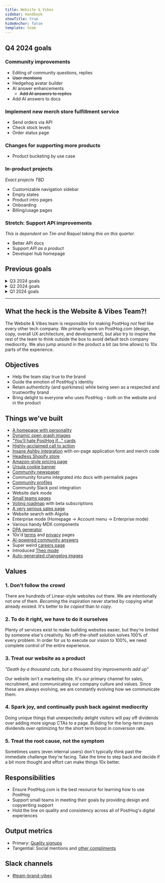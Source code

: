 ```yaml
---
title: Website & Vibes
sidebar: Handbook
showTitle: true
hideAnchor: false
template: team
---
```


## Q4 2024 goals

### Community improvements

- Editing of community questions, replies
- ~~User mentions~~
- Hedgehog avatar builder
- AI answer enhancements
  - ~~Add AI answers to replies~~
- Add AI answers to docs

### Implement new merch store fulfillment service

- Send orders via API
- Check stock levels
- Order status page

### Changes for supporting more products

- Product bucketing by use case

### In-product projects

_Exact projects TBD_

- Customizable navigation sidebar
- Empty states
- Product intro pages
- Onboarding
- Billing/usage pages

### Stretch: Support API improvements

_This is dependent on Tim and Raquel taking this on this quarter._

- Better API docs
- Support _API as a product_
- Developer hub homepage

## Previous goals

<details>
<summary>Q3 2024 goals</summary>

### Drive community engagement

_Objective: Increase the number of people asking and answering questions in the community forums_

- Implement HogCoins and awards
- Community onboarding
- Off-topic forum engagement
- Grow adoption of community bios

### Community question resolution

_Objective: Help users find instant answers to their questions_

- Deflect new questions by suggesting relevant articles or existing threads
- Make community forums accessible in-product

</details>

<details>
<summary>Q2 2024 goals</summary>

## Q2 2024 goals

### Nail community

_Objective: Make PostHog.com a destination for product engineers and PostHog customers_

- **[Community homepage](https://github.com/PostHog/posthog.com/issues/8177)**
  - Make PostHog more personal
- **Incentives/gamification**
  - Get points by answering questions and engagement, stickers for community achievements
  - Show question views, encourage author to mark questions as resolved
  - Better email notifications
  - Website notification system
- **Onboarding**
  - Fill out your bio, introduce yourself in the forums, see what the team is working on/subscribe to your interests
- **[Templates](https://github.com/PostHog/posthog.com/issues/8179)**
  - Create a vibe where people want to contribute
  - HogQL queries, dashboard templates, etc
- **OAuth**
  - Support a link between PostHog Cloud accounts and community accounts

### Quality & performance

_Objective: Make it easier to develop on PostHog.com, and make sure things still work under heavy traffic loads_

- Move to Strapi Cloud for reliability and performance
- ~~Improve build times (currently ~18min)~~ - _Done!_
- Work through backlog of [website quality issues](https://github.com/posthog/posthog.com/issues?q=is%3Aopen+is%3Aissue+label%3Aquality)

### Search & discoverability

_Objective: Make it easier to find answers directly on PostHog.com (vs Google)_

- Show suggested questions/answers before submitting a new question
- Better interface for browsing search results

</details>

<details>
<summary>Q1 2024 goals</summary>

## Q1 2024 goals

**Make the website better**
- Make some performance enhancements - [technical SEO](https://github.com/PostHog/posthog.com/issues/6749) and making sure we have a good Lighthouse score
- Improve build times (currently ~18min)
- Better documentation of stuff we’re making, especially with Strapi
- Ship unified auth 
- ~Ship the new [merch store](/merch)~
- Get API docs up to the same standard as rest of the website (exact scope TBD)

**Get community to product-market fit**
- Build the missing features for /posts
- Make it less confusing and horrible to change things on the roadmap
- Make it easier for teams to self-manage
- James gets the wider community engaged with /posts and the roadmap and proves out our community model

**Continue to rove across product as we’re able**
- Better unification between website elements and in-app (eg: pricing tables, etc)

</details>

---

## What the heck is the Website & Vibes Team?!

The Website & Vibes team is responsible for making PostHog _not_ feel like every other tech company. We primarily work on PostHog.com (design, copy, overall UX architecture, and development), but also try to inspire the rest of the team to think outside the box to avoid default tech company mediocrity. We also jump around in the product a bit (as time allows) to 10x parts of the experience.

## Objectives

- Help the team stay true to the brand
- Guide the emotion of PostHog's identity
- Retain authenticity (and quirkiness) while being seen as a respected and trustworthy brand
- Bring delight to everyone who uses PostHog – both on the website and in the product

## Things we've built

- [A homepage with personality](https://x.com/philipp_parzer/status/1829138632688710018)
- [Dynamic open graph images](/blog/dynamic-open-graph-images)
- ["You'll hate PostHog if..." cards](https://x.com/seema_vora_/status/1830467087682400590)
- [Highly-acclaimed call to action](https://x.com/yfxmarketer/status/1732198591307931718)
- [Insane Ashby integration](https://www.ashbyhq.com/customers/posthog-customer-story) with on-page application form and merch code
- [Headless Shopify store](/merch)
- [Amazon-style pricing page](/pricing)
- [Ursula cookie banner](https://x.com/pdaether/status/1830606618217554184)
- [Community newspaper](/community)
- Community forums integrated into docs with permalink pages
- [Community profiles](/community/profiles/30200)
- Community Slack post integration
- Website dark mode
- [Small teams pages](/teams)
- [Voting roadmap](/roadmap) with beta subscriptions
- [A very serious sales page](/sales)
- Website search with Algolia
- Enterprise mode (Homepage → Account menu → Enterprise mode)
- Various handy MDX components
- [DPA generator](/dpa)
- 10x'd [terms](/terms) and [privacy](/privacy) pages
- [AI-powered community answers](https://posthog.com/blog/ai-community-answers)
- Super weird [careers page](/careers)
- Introduced [Theo mode](https://twitter.com/theo/status/1837227727189069999)
- [Auto-generated changelog images](/blog/changelog-image-generator)

## Values

### 1. Don't follow the crowd

There are hundreds of Linear-style websites out there. We are intentionally not one of them. _Becoming_ the inspiration never started by copying what already existed. It's better to _be copied_ than _to copy_.

### 2. To do it right, we have to do it ourselves

Plenty of services exist to make building websites easier, but they're limited by someone else's creativity. No off-the-shelf solution solves 100% of every problem. In order for us to execute our vision to 100%, we need complete control of the entire experience.
  
### 3. Treat our website as a product

_"Death by a thousand cuts, but a thousand tiny improvements add up"_

Our website isn't a marketing site. It's our primary channel for sales, recruitment, and communicating our company culture and values. Since these are always evolving, we are constantly evolving how we communicate them.

### 4. Spark joy, and continually push back against mediocrity

Doing unique things that unexpectedly delight visitors will pay off dividends over adding more signup CTAs to a page. Building for the long-term pays dividends over optimizing for the short term boost in conversion rate.

### 5. Treat the root cause, not the symptom

Sometimes users (even internal users) don't typically think past the immediate challenge they're facing. Take the time to step back and decide if a bit more thought and effort can make things 10x better.

## Responsibilities

- Ensure PostHog.com is the best resource for learning how to use PostHog
- Support small teams in meeting their goals by providing design and copywriting support
- Hold the line on quality and consistency across all of PostHog's digital experiences

## Output metrics

- Primary: [Quality signups](https://app.posthog.com/insights/ujGv0WqI?events=%5B%5D&actions=%5B%7B%22id%22%3A%2212308%22%2C%22math%22%3A%22dau%22%2C%22name%22%3A%22High%20quality%20sign%20ups%22%2C%22type%22%3A%22actions%22%2C%22order%22%3A0%7D%5D&display=ActionsLineGraph&insight=TRENDS&interval=week&date_from=-90d&new_entity=%5B%5D&properties=%5B%7B%22key%22%3A%22is_organization_first_user%22%2C%22type%22%3A%22event%22%2C%22value%22%3A%5B%22true%22%5D%2C%22operator%22%3A%22exact%22%7D%2C%7B%22key%22%3A%22hubspot_score%22%2C%22type%22%3A%22person%22%2C%22value%22%3A%2270%22%2C%22operator%22%3A%22gt%22%7D%5D&breakdown_type&filter_test_accounts=true#fromDashboard=20464)
- Tangential: Social mentions and [other compliments](/blog/ceo-diary-4)

## Slack channels

- [#team-brand-vibes](https://posthog.slack.com/archives/C01V9AT7DK4)
